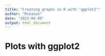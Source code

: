 ```yaml
---
title: "Creating graphs in R with 'ggplot2'"
author: "Mikason"
date: "2023-04-09"
output: html_document
---
```


# Plots with ggplot2
